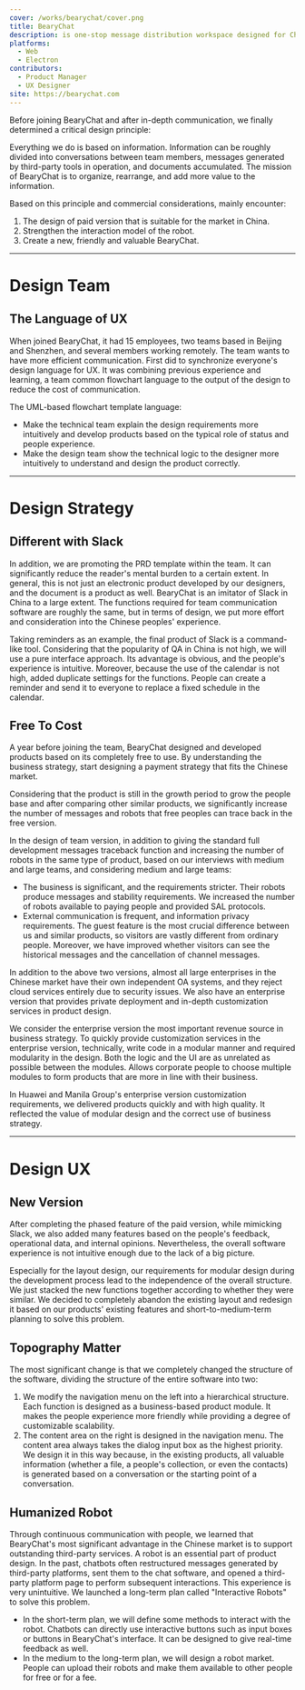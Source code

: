 ```yaml
---
cover: /works/bearychat/cover.png
title: BearyChat
description: is one-stop message distribution workspace designed for Chinese teams.
platforms:
  - Web
  - Electron
contributors:
  - Product Manager
  - UX Designer
site: https://bearychat.com
---
```


Before joining BearyChat and after in-depth communication, we finally determined a critical design principle:

Everything we do is based on information. Information can be roughly divided into conversations between team members, messages generated by third-party tools in operation, and documents accumulated. The mission of BearyChat is to organize, rearrange, and add more value to the information.

Based on this principle and commercial considerations, mainly encounter:

1. The design of paid version that is suitable for the market in China.
2. Strengthen the interaction model of the robot.
3. Create a new, friendly and valuable BearyChat.

---

# Design Team

## ‍The Language of UX

<WorkSingleImage
  src="/works/bearychat/figure-1.png"
  width="528"
  height="996"
  alt="Flowchart template we use."
  position="underH2"
/>

When joined BearyChat, it had 15 employees, two teams based in Beijing and Shenzhen, and several members working remotely. The team wants to have more efficient communication. First did to synchronize everyone's design language for UX. It was combining previous experience and learning, a team common flowchart language to the output of the design to reduce the cost of communication.

The UML-based flowchart template language:

- Make the technical team explain the design requirements more intuitively and develop products based on the typical role of status and people experience.
- Make the design team show the technical logic to the designer more intuitively to understand and design the product correctly.

---

# Design Strategy

## Different with Slack

In addition, we are promoting the PRD template within the team. It can significantly reduce the reader's mental burden to a certain extent. In general, this is not just an electronic product developed by our designers, and the document is a product as well. BearyChat is an imitator of Slack in China to a large extent. The functions required for team communication software are roughly the same, but in terms of design, we put more effort and consideration into the Chinese peoples' experience.

Taking reminders as an example, the final product of Slack is a command-like tool. Considering that the popularity of QA in China is not high, we will use a pure interface approach. Its advantage is obvious, and the people's experience is intuitive. Moreover, because the use of the calendar is not high, added duplicate settings for the functions. People can create a reminder and send it to everyone to replace a fixed schedule in the calendar.

<WorkSingleImage
  src="/works/bearychat/figure-2.png"
  width="980"
  height="533"
  alt="BearyChat provides a people interface for peoples to create reminders."
  position="fullScreen"
/>

## Free To Cost

A year before joining the team, BearyChat designed and developed products based on its completely free to use. By understanding the business strategy, start designing a payment strategy that fits the Chinese market.

Considering that the product is still in the growth period to grow the people base and after comparing other similar products, we significantly increase the number of messages and robots that free peoples can trace back in the free version.

In the design of team version, in addition to giving the standard full development messages traceback function and increasing the number of robots in the same type of product, based on our interviews with medium and large teams, and considering medium and large teams:

- The business is significant, and the requirements stricter. Their robots produce messages and stability requirements. We increased the number of robots available to paying people and provided SAL protocols.
- External communication is frequent, and information privacy requirements. The guest feature is the most crucial difference between us and similar products, so visitors are vastly different from ordinary people. Moreover, we have improved whether visitors can see the historical messages and the cancellation of channel messages.

In addition to the above two versions, almost all large enterprises in the Chinese market have their own independent OA systems, and they reject cloud services entirely due to security issues. We also have an enterprise version that provides private deployment and in-depth customization services in product design.

We consider the enterprise version the most important revenue source in business strategy. To quickly provide customization services in the enterprise version, technically, write code in a modular manner and required modularity in the design. Both the logic and the UI are as unrelated as possible between the modules. Allows corporate people to choose multiple modules to form products that are more in line with their business.

In Huawei and Manila Group's enterprise version customization requirements, we delivered products quickly and with high quality. It reflected the value of modular design and the correct use of business strategy.

<WorkSingleImage
  src="/works/bearychat/figure-3.png"
  width="980"
  height="2163"
  alt="Screenshot of BearyChat's price presentation page."
  position="fullScreen"
/>

---

# Design UX

## New Version

After completing the phased feature of the paid version, while mimicking Slack, we also added many features based on the people's feedback, operational data, and internal opinions. Nevertheless, the overall software experience is not intuitive enough due to the lack of a big picture.

<WorkSingleImage
  src="/works/bearychat/figure-4.png"
  width="980"
  height="532"
  alt="Screenshot of old BearyChat version."
  position="fullScreen"
/>

Especially for the layout design, our requirements for modular design during the development process lead to the independence of the overall structure. We just stacked the new functions together according to whether they were similar. We decided to completely abandon the existing layout and redesign it based on our products' existing features and short-to-medium-term planning to solve this problem.

## Topography Matter

The most significant change is that we completely changed the structure of the software, dividing the structure of the entire software into two:

1. We modify the navigation menu on the left into a hierarchical structure. Each function is designed as a business-based product module. It makes the people experience more friendly while providing a degree of customizable scalability.
2. The content area on the right is designed in the navigation menu. The content area always takes the dialog input box as the highest priority. We design it in this way because, in the existing products, all valuable information (whether a file, a people's collection, or even the contacts) is generated based on a conversation or the starting point of a conversation.

<Topography />

## Humanized Robot

Through continuous communication with people, we learned that BearyChat's most significant advantage in the Chinese market is to support outstanding third-party services. A robot is an essential part of product design. In the past, chatbots often restructured messages generated by third-party platforms, sent them to the chat software, and opened a third-party platform page to perform subsequent interactions. This experience is very unintuitive. We launched a long-term plan called "Interactive Robots" to solve this problem.

- In the short-term plan, we will define some methods to interact with the robot. Chatbots can directly use interactive buttons such as input boxes or buttons in BearyChat's interface. It can be designed to give real-time feedback as well.
- In the medium to the long-term plan, we will design a robot market. People can upload their robots and make them available to other people for free or for a fee.

